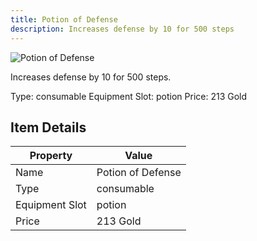 ```yaml
---
title: Potion of Defense
description: Increases defense by 10 for 500 steps
---
```


<div className="flex items-start gap-6 mb-8">
  <div className="flex-shrink-0">
    <img src="/assets/resources/alchemy/defense_potion.png" alt="Potion of Defense" className="w-24 h-24 border rounded-lg" />
  </div>
  <div className="flex-1">
    <div className="space-y-2">
      <p className="text-lg text-muted-foreground">Increases defense by 10 for 500 steps.</p>
      <div className="flex flex-wrap gap-4 text-sm">
        <span className="px-2 py-1 bg-green-100 dark:bg-green-900 rounded-md">
          Type: consumable
        </span>
        <span className="px-2 py-1 bg-purple-100 dark:bg-purple-900 rounded-md">
          Equipment Slot: potion
        </span>
        <span className="px-2 py-1 bg-yellow-100 dark:bg-yellow-900 rounded-md">
          Price: 213 Gold
        </span>
      </div>
    </div>
  </div>
</div>

## Item Details
| Property | Value |
|----------|-------|
| Name | Potion of Defense |
| Type | consumable |
| Equipment Slot | potion |
| Price | 213 Gold |

